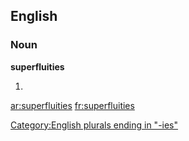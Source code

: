 ==English==

===Noun===
'''superfluities'''

# {{plural of|[[superfluity]]}}

[[Category:English plurals ending in "-ies"]]

[[ar:superfluities]]
[[fr:superfluities]]